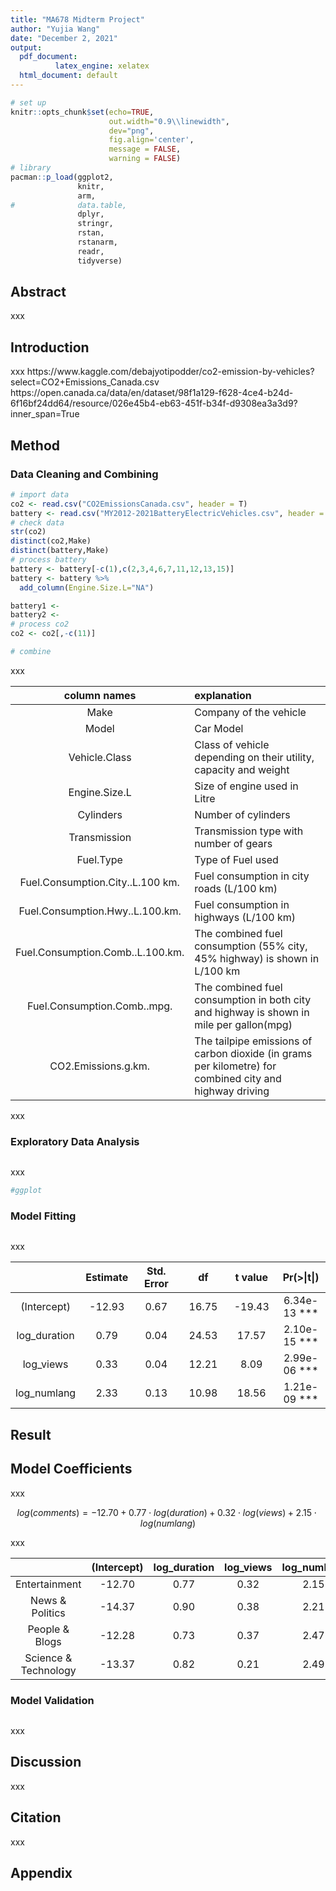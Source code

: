 ```yaml
---
title: "MA678 Midterm Project"
author: "Yujia Wang"
date: "December 2, 2021"
output:
  pdf_document: 
          latex_engine: xelatex
  html_document: default
---
```


```r
# set up
knitr::opts_chunk$set(echo=TRUE,
                      out.width="0.9\\linewidth",
                      dev="png",
                      fig.align='center',
                      message = FALSE,
                      warning = FALSE)
# library
pacman::p_load(ggplot2,
               knitr,
               arm,
#              data.table,
               dplyr,
               stringr,
               rstan,
               rstanarm,
               readr,
               tidyverse)
```

## Abstract

xxx 

## Introduction

xxx
https://www.kaggle.com/debajyotipodder/co2-emission-by-vehicles?select=CO2+Emissions_Canada.csv
https://open.canada.ca/data/en/dataset/98f1a129-f628-4ce4-b24d-6f16bf24dd64/resource/026e45b4-eb63-451f-b34f-d9308ea3a3d9?inner_span=True

## Method

### Data Cleaning and Combining

```r
# import data
co2 <- read.csv("CO2EmissionsCanada.csv", header = T)
battery <- read.csv("MY2012-2021BatteryElectricVehicles.csv", header = T)
# check data
str(co2)
distinct(co2,Make)
distinct(battery,Make)
# process battery
battery <- battery[-c(1),c(2,3,4,6,7,11,12,13,15)]
battery <- battery %>%
  add_column(Engine.Size.L="NA")

battery1 <- 
battery2 <- 
# process co2
co2 <- co2[,-c(11)]

# combine

```

xxx

|column names                     |explanation|
|:--:                             |:-----|
|Make                             |Company of the vehicle|
|Model                            |Car Model|
|Vehicle.Class                    |Class of vehicle depending on their utility, capacity and weight|
|Engine.Size.L                    |Size of engine used in Litre|
|Cylinders                        |Number of cylinders|
|Transmission                     |Transmission type with number of gears|
|Fuel.Type                        |Type of Fuel used|
|Fuel.Consumption.City..L.100 km. |Fuel consumption in city roads (L/100 km)|
|Fuel.Consumption.Hwy..L.100.km.  |Fuel consumption in highways (L/100 km)|
|Fuel.Consumption.Comb..L.100.km. |The combined fuel consumption (55% city, 45% highway) is shown in L/100 km|
|Fuel.Consumption.Comb..mpg.      |The combined fuel consumption in both city and highway is shown in mile per gallon(mpg)|
|CO2.Emissions.g.km.              |The tailpipe emissions of carbon dioxide (in grams per kilometre) for combined city and highway driving|

xxx

### Exploratory Data Analysis

```r

```

xxx  

```r
#ggplot
```

### Model Fitting

```r

```

xxx

|                |Estimate   |Std. Error  |df        |t value |Pr(>&#124;t&#124;) |
|:---:           |:---:      |:---:       |:---:     |:---:   |:---:              |
|(Intercept)     |-12.93     |0.67        |16.75     |-19.43  |6.34e-13 ***       |
|log_duration    |0.79       |0.04        |24.53     |17.57   |2.10e-15 ***       |
|log_views       |0.33       |0.04        |12.21     |8.09    |2.99e-06 ***       |
|log_numlang     |2.33       |0.13        |10.98     |18.56   |1.21e-09 ***       |

## Result

## Model Coefficients

xxx

$$log(comments)= -12.70 + 0.77\cdot log(duration) + 0.32\cdot log(views) + 2.15\cdot log(numlang)$$

xxx

|                        |(Intercept) |log_duration |log_views  |log_numlang |
|:---:                   |:---:       |:---:        |:---:      |:---:       |
|Entertainment           |-12.70      |0.77         |0.32       |2.15        |
|News & Politics         |-14.37      |0.90         |0.38       |2.21        |
|People & Blogs          |-12.28      |0.73         |0.37       |2.47        |
|Science & Technology    |-13.37      |0.82         |0.21       |2.49        |

### Model Validation

```r

```
   
xxx

## Discussion

xxx

## Citation

xxx    

\newpage
## Appendix
```r

```












